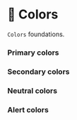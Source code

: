 
<Meta title="Design tokens/🎨 Colors" component={Colors} />

# 🎨 Colors

`Colors` foundations.

### Primary colors

<Preview>
  <Colors colors={colors.primary} />
</Preview>

### Secondary colors

<Preview>
  <Colors colors={colors.secondary} />
</Preview>

### Neutral colors

<Preview>
  <Colors colors={colors.neutral} />
</Preview>

### Alert colors

<Preview>
  <Colors colors={colors.alert} />
</Preview>
